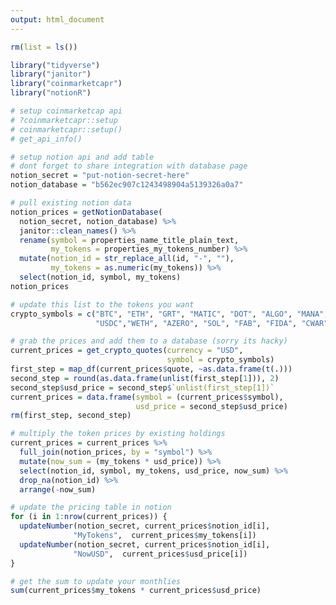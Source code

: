 ```yaml
---
output: html_document
---
```


```r

rm(list = ls())

library("tidyverse")
library("janitor")
library("coinmarketcapr")
library("notionR")

# setup coinmarketcap api 
# ?coinmarketcapr::setup
# coinmarketcapr::setup()
# get_api_info()

# setup notion api and add table 
# dont forget to share integration with database page
notion_secret = "put-notion-secret-here"
notion_database = "b562ec907c1243498904a5139326a0a7"

# pull existing notion data 
notion_prices = getNotionDatabase(
  notion_secret, notion_database) %>% 
  janitor::clean_names() %>% 
  rename(symbol = properties_name_title_plain_text,
         my_tokens = properties_my_tokens_number) %>%
  mutate(notion_id = str_replace_all(id, "-", ""),
         my_tokens = as.numeric(my_tokens)) %>%
  select(notion_id, symbol, my_tokens)
notion_prices

# update this list to the tokens you want 
crypto_symbols = c("BTC", "ETH", "GRT", "MATIC", "DOT", "ALGO", "MANA", 
                   "USDC","WETH", "AZERO", "SOL", "FAB", "FIDA", "CWAR", "POLIS")

# grab the prices and add them to a database (sorry its hacky)
current_prices = get_crypto_quotes(currency = "USD",
                                   symbol = crypto_symbols)
first_step = map_df(current_prices$quote, ~as.data.frame(t(.)))
second_step = round(as.data.frame(unlist(first_step[1])), 2)
second_step$usd_price = second_step$`unlist(first_step[1])`
current_prices = data.frame(symbol = (current_prices$symbol),
                            usd_price = second_step$usd_price)
rm(first_step, second_step)

# multiply the token prices by existing holdings 
current_prices = current_prices %>% 
  full_join(notion_prices, by = "symbol") %>% 
  mutate(now_sum = (my_tokens * usd_price)) %>% 
  select(notion_id, symbol, my_tokens, usd_price, now_sum) %>% 
  drop_na(notion_id) %>% 
  arrange(-now_sum)

# update the pricing table in notion 
for (i in 1:nrow(current_prices)) { 
  updateNumber(notion_secret, current_prices$notion_id[i], 
              "MyTokens",  current_prices$my_tokens[i])
  updateNumber(notion_secret, current_prices$notion_id[i], 
              "NowUSD",  current_prices$usd_price[i])
}

# get the sum to update your monthlies 
sum(current_prices$my_tokens * current_prices$usd_price)

```
